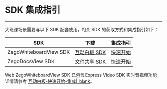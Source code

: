 <style>
table th:nth-of-type(1) { min-width: 120px; width: 30%; }
table th:nth-of-type(2) { min-width: 120px; width: 30%; }
table th:nth-of-type(3) { min-width: 120px; width: 40%; }
table {width: 100%;}
</style>

# SDK 集成指引
---

大班课场景需要与以下 SDK 配套使用，相关 SDK 的获取方式和集成指引如下：

|SDK|下载|集成指引|
|-|-|-|
|ZegoWhiteboardView SDK|[互动白板 SDK](https://doc-zh.zego.im/zh/4423.html)|[快速开始](https://doc-zh.zego.im/zh/4320.html)|
|ZegoDocsView SDK|[文件共享 SDK](https://doc-zh.zego.im/zh/4424.html)|[快速开始](https://doc-zh.zego.im/zh/4339.html)|

<div class="mk-hint">

Web ZegoWhiteboardView SDK 已包含 Express Video SDK 实时音视频功能，详情请参考 [互动白板-快速开始-集成\|_blank](#4320)。
</div>

